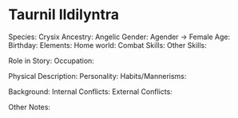 # Taurnil Ildilyntra

Species: Crysix
Ancestry: Angelic
Gender: Agender -> Female
Age:
Birthday:
Elements:
Home world:
Combat Skills:
Other Skills:

Role in Story:
Occupation:

Physical Description:
Personality:
Habits/Mannerisms:

Background:
Internal Conflicts:
External Conflicts:

Other Notes:
